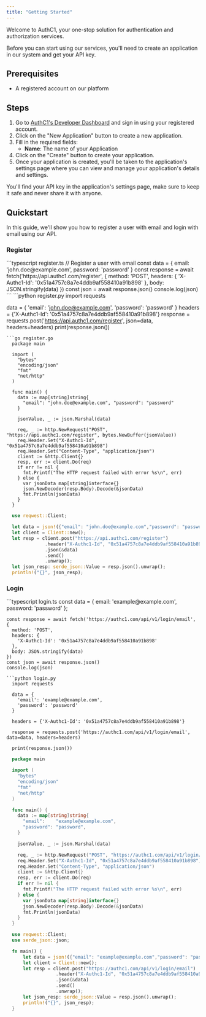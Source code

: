 ```yaml
---
title: "Getting Started"
---
```


Welcome to AuthC1, your one-stop solution for authentication and authorization services.

Before you can start using our services, you'll need to create an application in our system and get your API key.

## Prerequisites

- A registered account on our platform

## Steps

1. Go to [AuthC1's Developer Dashboard](https://authc1.com/developer/dashboard) and sign in using your registered account.
2. Click on the "New Application" button to create a new application.
3. Fill in the required fields:
   - **Name**: The name of your Application
4. Click on the "Create" button to create your application.
5. Once your application is created, you'll be taken to the application's settings page where you can view and manage your application's details and settings.

You'll find your API key in the application's settings page, make sure to keep it safe and never share it with anyone.

## Quickstart

In this guide, we'll show you how to register a user with email and login with email using our API.

### Register

<CodeGroup>
```typescript register.ts
  // Register a user with email
  const data = {
    email: 'john.doe@example.com',
    password: 'password'
  }
  const response = await fetch('https://api.authc1.com/register', {
    method: 'POST',
    headers: {
      'X-Authc1-Id': '0x51a4757c8a7e4ddb9af558410a91b898'
    },
    body: JSON.stringify(data)
  })
  const json = await response.json()
  console.log(json)
```
```python register.py
  import requests

data = {
'email': 'john.doe@example.com',
'password': 'password'
}
headers = {'X-Authc1-Id': '0x51a4757c8a7e4ddb9af558410a91b898'}
response = requests.post('https://api.authc1.com/register', json=data, headers=headers)
print(response.json())

````
```go register.go
  package main

  import (
    "bytes"
    "encoding/json"
    "fmt"
    "net/http"
  )

  func main() {
    data := map[string]string{
      "email": "john.doe@example.com", "password": "password"
    }

    jsonValue, _ := json.Marshal(data)

    req, _ := http.NewRequest("POST", "https://api.authc1.com/register", bytes.NewBuffer(jsonValue))
    req.Header.Set("X-Authc1-Id", "0x51a4757c8a7e4ddb9af558410a91b898")
    req.Header.Set("Content-Type", "application/json")
    client := &http.Client{}
    resp, err := client.Do(req)
    if err != nil {
      fmt.Printf("The HTTP request failed with error %s\n", err)
    } else {
      var jsonData map[string]interface{}
      json.NewDecoder(resp.Body).Decode(&jsonData)
      fmt.Println(jsonData)
    }
  }
````

```rust register.rs
  use reqwest::Client;

  let data = json!({"email": "john.doe@example.com","password": "password"});
  let client = Client::new();
  let resp = client.post("https://api.authc1.com/register")
              .header("X-Authc1-Id", "0x51a4757c8a7e4ddb9af558410a91b898")
              .json(&data)
              .send()
              .unwrap();
  let json_resp: serde_json::Value = resp.json().unwrap();
  println!("{}", json_resp);

```
</CodeGroup>

### Login

<CodeGroup>
  ```typescript login.ts
    const data = {
      email: 'example@example.com',
      password: 'password'
    };

    const response = await fetch('https://authc1.com/api/v1/login/email', {
      method: 'POST',
      headers: {
        'X-Authc1-Id': '0x51a4757c8a7e4ddb9af558410a91b898'
      },
      body: JSON.stringify(data)
    })
    const json = await response.json()
    console.log(json)

````
```python login.py
  import requests

  data = {
    'email': 'example@example.com',
    'password': 'password'
  }

  headers = {'X-Authc1-Id': '0x51a4757c8a7e4ddb9af558410a91b898'}

  response = requests.post('https://authc1.com/api/v1/login/email', data=data, headers=headers)

  print(response.json())
````

```go login.go
  package main

  import (
    "bytes"
    "encoding/json"
    "fmt"
    "net/http"
  )

  func main() {
    data := map[string]string{
      "email":    "example@example.com",
      "password": "password",
    }

    jsonValue, _ := json.Marshal(data)

    req, _ := http.NewRequest("POST", "https://authc1.com/api/v1/login/email", bytes.NewBuffer(jsonValue))
    req.Header.Set("X-Authc1-Id", "0x51a4757c8a7e4ddb9af558410a91b898")
    req.Header.Set("Content-Type", "application/json")
    client := &http.Client{}
    resp, err := client.Do(req)
    if err != nil {
      fmt.Printf("The HTTP request failed with error %s\n", err)
    } else {
      var jsonData map[string]interface{}
      json.NewDecoder(resp.Body).Decode(&jsonData)
      fmt.Println(jsonData)
    }
  }
```

```rust login.rs
  use reqwest::Client;
  use serde_json::json;

  fn main() {
      let data = json!({"email": "example@example.com","password": "password"});
      let client = Client::new();
      let resp = client.post("https://authc1.com/api/v1/login/email")
                  .header("X-Authc1-Id", "0x51a4757c8a7e4ddb9af558410a91b898")
                  .json(&data)
                  .send()
                  .unwrap();
      let json_resp: serde_json::Value = resp.json().unwrap();
      println!("{}", json_resp);
  }
```
</CodeGroup>

